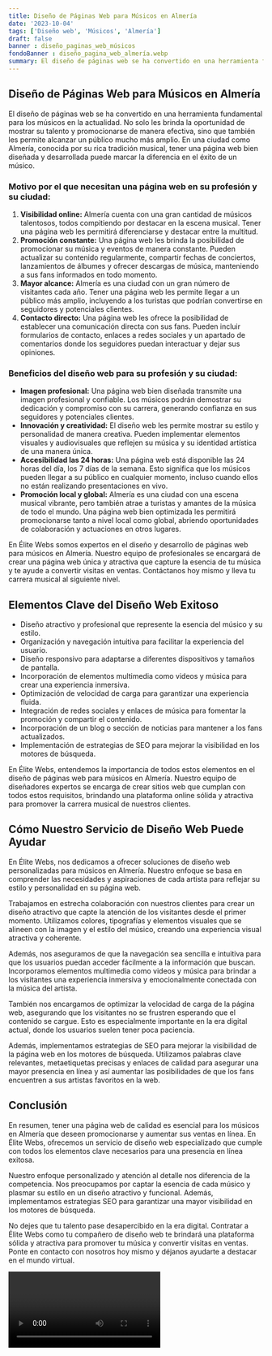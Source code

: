 ```yaml
---
title: Diseño de Páginas Web para Músicos en Almería
date: '2023-10-04'
tags: ['Diseño web', 'Músicos', 'Almería']
draft: false
banner : diseño_paginas_web_músicos
fondoBanner : diseño_pagina_web_almería.webp
summary: El diseño de páginas web se ha convertido en una herramienta fundamental para los músicos en la actualidad. No solo les brinda la oportunidad de mostrar su talento y promocionarse de manera efectiva, sino que también les permite alcanzar un público mucho más amplio. En una ciudad como Almería, conocida por su rica tradición musical, tener una página web bien diseñada y desarrollada puede marcar la diferencia en el éxito de un músico.
---
```


## Diseño de Páginas Web para Músicos en Almería

El diseño de páginas web se ha convertido en una herramienta fundamental para los músicos en la actualidad. No solo les brinda la oportunidad de mostrar su talento y promocionarse de manera efectiva, sino que también les permite alcanzar un público mucho más amplio. En una ciudad como Almería, conocida por su rica tradición musical, tener una página web bien diseñada y desarrollada puede marcar la diferencia en el éxito de un músico.

### Motivo por el que necesitan una página web en su profesión y su ciudad:

1. **Visibilidad online:** Almería cuenta con una gran cantidad de músicos talentosos, todos compitiendo por destacar en la escena musical. Tener una página web les permitirá diferenciarse y destacar entre la multitud.
2. **Promoción constante:** Una página web les brinda la posibilidad de promocionar su música y eventos de manera constante. Pueden actualizar su contenido regularmente, compartir fechas de conciertos, lanzamientos de álbumes y ofrecer descargas de música, manteniendo a sus fans informados en todo momento.
3. **Mayor alcance:** Almería es una ciudad con un gran número de visitantes cada año. Tener una página web les permite llegar a un público más amplio, incluyendo a los turistas que podrían convertirse en seguidores y potenciales clientes.
4. **Contacto directo:** Una página web les ofrece la posibilidad de establecer una comunicación directa con sus fans. Pueden incluir formularios de contacto, enlaces a redes sociales y un apartado de comentarios donde los seguidores puedan interactuar y dejar sus opiniones.

### Beneficios del diseño web para su profesión y su ciudad:

- **Imagen profesional:** Una página web bien diseñada transmite una imagen profesional y confiable. Los músicos podrán demostrar su dedicación y compromiso con su carrera, generando confianza en sus seguidores y potenciales clientes.
- **Innovación y creatividad:** El diseño web les permite mostrar su estilo y personalidad de manera creativa. Pueden implementar elementos visuales y audiovisuales que reflejen su música y su identidad artística de una manera única.
- **Accesibilidad las 24 horas:** Una página web está disponible las 24 horas del día, los 7 días de la semana. Esto significa que los músicos pueden llegar a su público en cualquier momento, incluso cuando ellos no están realizando presentaciones en vivo.
- **Promoción local y global:** Almería es una ciudad con una escena musical vibrante, pero también atrae a turistas y amantes de la música de todo el mundo. Una página web bien optimizada les permitirá promocionarse tanto a nivel local como global, abriendo oportunidades de colaboración y actuaciones en otros lugares.

En Élite Webs somos expertos en el diseño y desarrollo de páginas web para músicos en Almería. Nuestro equipo de profesionales se encargará de crear una página web única y atractiva que capture la esencia de tu música y te ayude a convertir visitas en ventas. Contáctanos hoy mismo y lleva tu carrera musical al siguiente nivel.

<GifSeo />

<Cta />

## Elementos Clave del Diseño Web Exitoso

- Diseño atractivo y profesional que represente la esencia del músico y su estilo.
- Organización y navegación intuitiva para facilitar la experiencia del usuario.
- Diseño responsivo para adaptarse a diferentes dispositivos y tamaños de pantalla.
- Incorporación de elementos multimedia como videos y música para crear una experiencia inmersiva.
- Optimización de velocidad de carga para garantizar una experiencia fluida.
- Integración de redes sociales y enlaces de música para fomentar la promoción y compartir el contenido.
- Incorporación de un blog o sección de noticias para mantener a los fans actualizados.
- Implementación de estrategias de SEO para mejorar la visibilidad en los motores de búsqueda.

En Élite Webs, entendemos la importancia de todos estos elementos en el diseño de páginas web para músicos en Almería. Nuestro equipo de diseñadores expertos se encarga de crear sitios web que cumplan con todos estos requisitos, brindando una plataforma online sólida y atractiva para promover la carrera musical de nuestros clientes.

## Cómo Nuestro Servicio de Diseño Web Puede Ayudar

En Élite Webs, nos dedicamos a ofrecer soluciones de diseño web personalizadas para músicos en Almería. Nuestro enfoque se basa en comprender las necesidades y aspiraciones de cada artista para reflejar su estilo y personalidad en su página web.

Trabajamos en estrecha colaboración con nuestros clientes para crear un diseño atractivo que capte la atención de los visitantes desde el primer momento. Utilizamos colores, tipografías y elementos visuales que se alineen con la imagen y el estilo del músico, creando una experiencia visual atractiva y coherente.

Además, nos aseguramos de que la navegación sea sencilla e intuitiva para que los usuarios puedan acceder fácilmente a la información que buscan. Incorporamos elementos multimedia como videos y música para brindar a los visitantes una experiencia inmersiva y emocionalmente conectada con la música del artista.

También nos encargamos de optimizar la velocidad de carga de la página web, asegurando que los visitantes no se frustren esperando que el contenido se cargue. Esto es especialmente importante en la era digital actual, donde los usuarios suelen tener poca paciencia.

Además, implementamos estrategias de SEO para mejorar la visibilidad de la página web en los motores de búsqueda. Utilizamos palabras clave relevantes, metaetiquetas precisas y enlaces de calidad para asegurar una mayor presencia en línea y así aumentar las posibilidades de que los fans encuentren a sus artistas favoritos en la web.

## Conclusión

En resumen, tener una página web de calidad es esencial para los músicos en Almería que deseen promocionarse y aumentar sus ventas en línea. En Élite Webs, ofrecemos un servicio de diseño web especializado que cumple con todos los elementos clave necesarios para una presencia en línea exitosa.

Nuestro enfoque personalizado y atención al detalle nos diferencia de la competencia. Nos preocupamos por captar la esencia de cada músico y plasmar su estilo en un diseño atractivo y funcional. Además, implementamos estrategias SEO para garantizar una mayor visibilidad en los motores de búsqueda.

No dejes que tu talento pase desapercibido en la era digital. Contratar a Élite Webs como tu compañero de diseño web te brindará una plataforma sólida y atractiva para promover tu música y convertir visitas en ventas. Ponte en contacto con nosotros hoy mismo y déjanos ayudarte a destacar en el mundo virtual.

<Video />

<CtaBot job='Músicos' city='Almería'/>

<Gmaps query='Almería+españa+maps' />